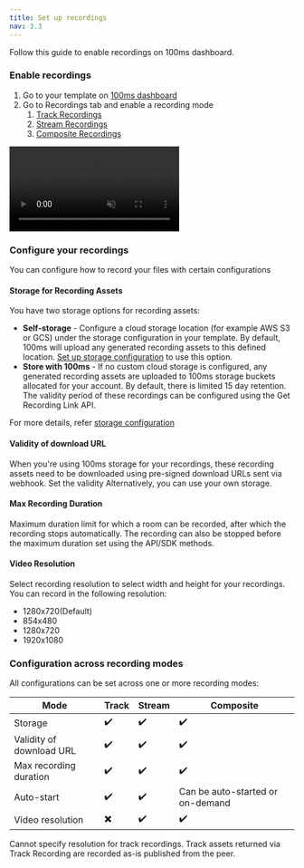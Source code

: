 ```yaml
---
title: Set up recordings
nav: 3.3
---
```


Follow this guide to enable recordings on 100ms dashboard.

<StepsContainer id="recording-setup">

### Enable recordings

1. Go to your template on [100ms dashboard](https://dashboard.100ms.live/login)
2. Go to Recordings tab and enable a recording mode
    1. [Track Recordings](/get-started/v2/get-started/features/recordings/recording-modes/track-recordings) 
    2. [Stream Recordings](/get-started/v2/get-started/features/recordings/recording-modes/stream-recording)
    3. [Composite Recordings](/get-started/v2/get-started/features/recordings/recording-modes/composite-recordings) 

<video loop="true" autoplay="true" id="vid" muted>
<source src="/docs/guides/set-up.mp4" type="video/mp4" />
</video>

### Configure your recordings
You can configure how to record your files with certain configurations

#### Storage for Recording Assets
You have two storage options for recording assets:
- **Self-storage** - Configure a cloud storage location (for example AWS S3 or GCS) under the storage configuration in your template. By default, 100ms will upload any generated recording assets to this defined location. [Set up storage configuration](/get-started/v2/get-started/features/recordings/recording-assets/storage-configuration) to use this option.
- **Store with 100ms** - If no custom cloud storage is configured, any generated recording assets are uploaded to 100ms storage buckets allocated for your account. By default, there is limited 15 day retention. The validity period of these recordings can be configured using the Get Recording Link API. <br/>

For more details, refer [storage configuration](http://localhost:4000/docs/get-started/v2/get-started/features/recordings/recording-assets/storage-configuration)

#### Validity of download URL
When you're using 100ms storage for your recordings, these recording assets need to be downloaded using pre-signed download URLs sent via webhook. Set the validity  Alternatively, you can use your own storage.

#### Max Recording Duration
Maximum duration limit for which a room can be recorded, after which the recording stops automatically. The recording can also be stopped before the maximum duration set using the API/SDK methods.

#### Video Resolution
Select recording resolution to select width and height for your recordings. You can record in the following resolution: 
- 1280x720(Default) 
- 854x480 
- 1280x720 
- 1920x1080 


### Configuration across recording modes
All configurations can be set across one or more recording modes:

| Mode | Track | Stream | Composite |
| --- | --- | --- | --- |
| Storage | ✔️ | ✔️ | ✔️ |
| Validity of download URL | ✔️ | ✔️ | ✔️ |
| Max recording duration | ✔️ | ✔️ |✔️  |
| Auto-start | ✔️| ✔️ | Can be auto-started or on-demand |
| Video resolution | ✖️ | ✔️ | ✔️ |

<Note>
Cannot specify resolution for track recordings. Track assets returned via Track Recording are recorded as-is published from the peer.
</Note>

</StepsContainer>
